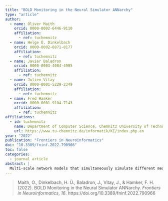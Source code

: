 ```yaml
---
title: "BOLD Monitoring in the Neural Simulator ANNarchy"
type: "article"
author:
  - name: Oliver Maith
    orcid: 0000-0002-6446-9110
    affiliation:
      - ref: tuchemnitz
  - name: Helge Ü. Dinkelbach
    orcid: 0000-0002-8871-8177
    affiliation:
      - ref: tuchemnitz
  - name: Javier Baladron
    orcid: 0000-0003-4084-4905
    affiliation:
      - ref: tuchemnitz
  - name: Julien Vitay
    orcid: 0000-0001-5229-2349
    affiliation:
      - ref: tuchemnitz
  - name: Fred Hamker
    orcid: 0000-0001-9104-7143
    affiliation:
      - ref: tuchemnitz
affiliations:
  - id: tuchemnitz
    name: Department of Computer Science, Chemnitz University of Technology, Chemnitz, Germany
    url: https://www.tu-chemnitz.de/informatik/KI/index.php.en
year: "2022"
publication: "Frontiers in Neuroinformatics"
doi: "10.3389/fninf.2022.790966"
toc: false
categories:
  - journal article
abstract: |
  Multi-scale network models that simultaneously simulate different measurable signals at different spatial and temporal scales, such as membrane potentials of single neurons, population firing rates, local field potentials, and blood-oxygen-level-dependent (BOLD) signals, are becoming increasingly popular in computational neuroscience. The transformation of the underlying simulated neuronal activity of these models to simulated non-invasive measurements, such as BOLD signals, is particularly relevant. The present work describes the implementation of a BOLD monitor within the neural simulator ANNarchy to allow an on-line computation of simulated BOLD signals from neural network models. An active research topic regarding the simulation of BOLD signals is the coupling of neural processes to cerebral blood flow (CBF) and cerebral metabolic rate of oxygen (CMRO2). The flexibility of ANNarchy allows users to define this coupling with a high degree of freedom and thus, not only allows to relate mesoscopic network models of populations of spiking neurons to experimental BOLD data, but also to investigate different hypotheses regarding the coupling between neural processes, CBF and CMRO2 with these models. In this study, we demonstrate how simulated BOLD signals can be obtained from a network model consisting of multiple spiking neuron populations. We first demonstrate the use of the Balloon model, the predominant model for simulating BOLD signals, as well as the possibility of using novel user-defined models, such as a variant of the Balloon model with separately driven CBF and CMRO2 signals. We emphasize how different hypotheses about the coupling between neural processes, CBF and CMRO2 can be implemented and how these different couplings affect the simulated BOLD signals. With the BOLD monitor presented here, ANNarchy provides a tool for modelers who want to relate their network models to experimental MRI data and for scientists who want to extend their studies of the coupling between neural processes and the BOLD signal by using modeling approaches. This facilitates the investigation and model-based analysis of experimental BOLD data and thus improves multi-scale understanding of neural processes in humans.
---
```


> Maith, O., Dinkelbach, H. Ü., Baladron, J., Vitay, J., & Hamker, F. H. (2022). BOLD Monitoring in the Neural Simulator ANNarchy. *Frontiers in Neuroinformatics*, *16*. https://doi.org/10.3389/fninf.2022.790966

